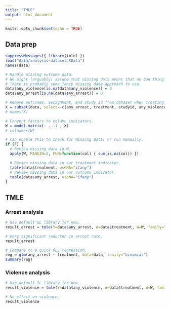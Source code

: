 ```yaml
---
title: "TMLE"
output: html_document
---
```


```r
knitr::opts_chunk$set(echo = TRUE)
```

## Data prep

```r
suppressMessages({ library(tmle) })
load("data/analysis-dataset.RData")
names(data)

# Handle missing outcome data.
# We might (arguably) assume that missing data means that no bad thing happened.
# There is probably some fancy missing data approach to use.
data$any_violence[is.na(data$any_violence)] = 0
data$any_arrest[is.na(data$any_arrest)] = 0

# Remove outcomes, assignment, and study id from dataset when creating X dataframe.
X = subset(data, select=-c(any_arrest, treatment, studyid, any_violence))
# names(X)

# Convert factors to column indicators.
W = model.matrix(~ . -1 , X)
# colnames(W)

# Can enable this to check for missing data, or run manually.
if (F) {
  # Review missing data in W.
  apply(W, MARGIN=2, FUN=function(col) { sum(is.na(col)) })

  # Review missing data in our treatment indicator.
  table(data$treatment, useNA="ifany")
  # Review missing data in our outcome indicator.
  table(data$any_arrest, useNA="ifany")
}

```

## TMLE

### Arrest analysis

```r
# Use default SL library for now.
result_arrest = tmle(Y=data$any_arrest, A=data$treatment, W=W, family="binomial")

# Very significant reducton in arrest rate.
result_arrest

# Compare to a quick OLS regression.
reg = glm(any_arrest ~ treatment, data=data, family="binomial")
summary(reg)
```

### Violence analysis

```r
# Use default SL library for now.
result_violence = tmle(Y=data$any_violence, A=data$treatment, W=W, family="binomial")

# No effect on violence.
result_violence
```
